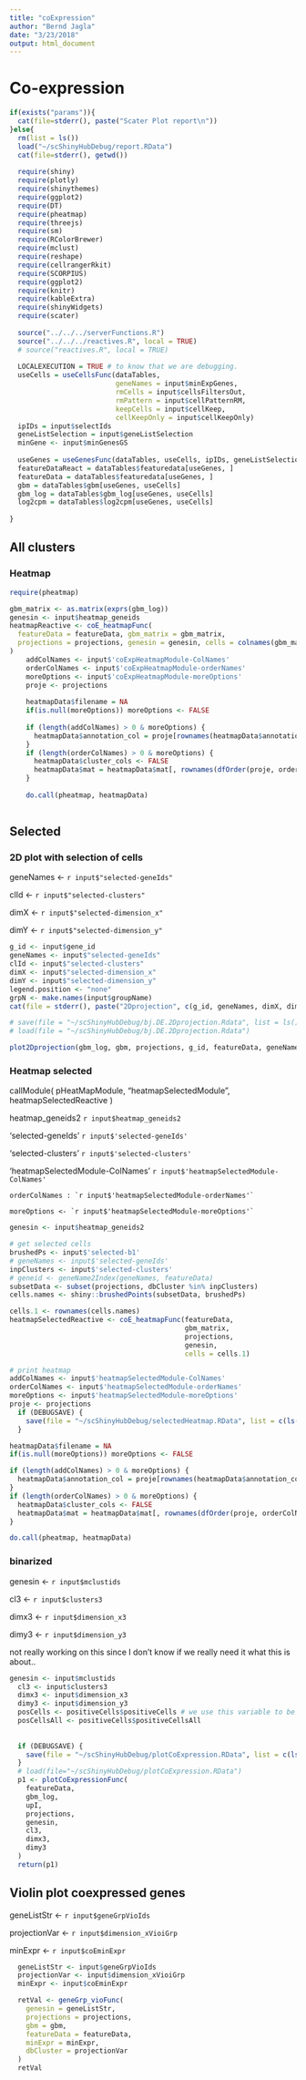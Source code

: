 ```yaml
---
title: "coExpression"
author: "Bernd Jagla"
date: "3/23/2018"
output: html_document
---
```


# Co-expression

```r
if(exists("params")){
  cat(file=stderr(), paste("Scater Plot report\n"))
}else{
  rm(list = ls())
  load("~/scShinyHubDebug/report.RData")
  cat(file=stderr(), getwd())
  
  require(shiny)
  require(plotly)
  require(shinythemes)
  require(ggplot2)
  require(DT)
  require(pheatmap)
  require(threejs)
  require(sm)
  require(RColorBrewer)
  require(mclust)
  require(reshape)
  require(cellrangerRkit)
  require(SCORPIUS)
  require(ggplot2)
  require(knitr)
  require(kableExtra)
  require(shinyWidgets)
  require(scater)
  
  source("../../../serverFunctions.R")
  source("../../../reactives.R", local = TRUE)
  # source("reactives.R", local = TRUE)
  
  LOCALEXECUTION = TRUE # to know that we are debugging.
  useCells = useCellsFunc(dataTables, 
                          geneNames = input$minExpGenes,
                          rmCells = input$cellsFiltersOut,
                          rmPattern = input$cellPatternRM,
                          keepCells = input$cellKeep,
                          cellKeepOnly = input$cellKeepOnly)
  ipIDs = input$selectIds
  geneListSelection = input$geneListSelection
  minGene <- input$minGenesGS
  
  useGenes = useGenesFunc(dataTables, useCells, ipIDs, geneListSelection, minGene)
  featureDataReact = dataTables$featuredata[useGenes, ]
  featureData = dataTables$featuredata[useGenes, ]
  gbm = dataTables$gbm[useGenes, useCells]
  gbm_log = dataTables$gbm_log[useGenes, useCells]
  log2cpm = dataTables$log2cpm[useGenes, useCells]
  
}
```

## All clusters 

### Heatmap

```r
require(pheatmap)

gbm_matrix <- as.matrix(exprs(gbm_log))
genesin <- input$heatmap_geneids
heatmapReactive <- coE_heatmapFunc(
  featureData = featureData, gbm_matrix = gbm_matrix,
  projections = projections, genesin = genesin, cells = colnames(gbm_matrix)
)
    addColNames <- input$'coExpHeatmapModule-ColNames'
    orderColNames <- input$'coExpHeatmapModule-orderNames'
    moreOptions <- input$'coExpHeatmapModule-moreOptions'
    proje <- projections
    
    heatmapData$filename = NA
    if(is.null(moreOptions)) moreOptions <- FALSE
    
    if (length(addColNames) > 0 & moreOptions) {
      heatmapData$annotation_col = proje[rownames(heatmapData$annotation_col),addColNames, drop=FALSE]
    }
    if (length(orderColNames) > 0 & moreOptions) {
      heatmapData$cluster_cols <- FALSE
      heatmapData$mat = heatmapData$mat[, rownames(dfOrder(proje, orderColNames)), drop=FALSE]
    }
    
    do.call(pheatmap, heatmapData)



```

## Selected

### 2D plot with selection of cells 

geneNames <- `r input$"selected-geneIds"`

clId <- `r input$"selected-clusters"`

dimX <- `r input$"selected-dimension_x"`

dimY <- `r input$"selected-dimension_y"`



```r
g_id <- input$gene_id
geneNames <- input$"selected-geneIds"
clId <- input$"selected-clusters"
dimX <- input$"selected-dimension_x"
dimY <- input$"selected-dimension_y"
legend.position <- "none"
grpN <- make.names(input$groupName)
cat(file = stderr(), paste("2Dprojection", c(g_id, geneNames, dimX, dimY, clId, grpN, legend.position)))

# save(file = "~/scShinyHubDebug/bj.DE.2Dprojection.Rdata", list = ls())
# load(file = "~/scShinyHubDebug/bj.DE.2Dprojection.Rdata")

plot2Dprojection(gbm_log, gbm, projections, g_id, featureData, geneNames, dimX, dimY, clId, grpN, legend.position)

```


### Heatmap selected

callModule(
  pHeatMapModule, 
  "heatmapSelectedModule", 
  heatmapSelectedReactive
)

heatmap_geneids2 `r input$heatmap_geneids2`

'selected-geneIds' `r input$'selected-geneIds'`

'selected-clusters' `r input$'selected-clusters'`

'heatmapSelectedModule-ColNames' `r input$'heatmapSelectedModule-ColNames'`

    orderColNames : `r input$'heatmapSelectedModule-orderNames'`
    
    moreOptions <- `r input$'heatmapSelectedModule-moreOptions'`


```r

genesin <- input$heatmap_geneids2

# get selected cells
brushedPs <- input$'selected-b1'
# geneNames <- input$'selected-geneIds'
inpClusters <- input$'selected-clusters'
# geneid <- geneName2Index(geneNames, featureData)
subsetData <- subset(projections, dbCluster %in% inpClusters)
cells.names <- shiny::brushedPoints(subsetData, brushedPs)

cells.1 <- rownames(cells.names)
heatmapSelectedReactive <- coE_heatmapFunc(featureData, 
                                           gbm_matrix, 
                                           projections, 
                                           genesin, 
                                           cells = cells.1)

# print heatmap
addColNames <- input$'heatmapSelectedModule-ColNames'
orderColNames <- input$'heatmapSelectedModule-orderNames'
moreOptions <- input$'heatmapSelectedModule-moreOptions'
proje <- projections
  if (DEBUGSAVE) {
    save(file = "~/scShinyHubDebug/selectedHeatmap.RData", list = c(ls(), ls(envir = globalenv())))
  }

heatmapData$filename = NA
if(is.null(moreOptions)) moreOptions <- FALSE

if (length(addColNames) > 0 & moreOptions) {
  heatmapData$annotation_col = proje[rownames(heatmapData$annotation_col),addColNames, drop=FALSE]
}
if (length(orderColNames) > 0 & moreOptions) {
  heatmapData$cluster_cols <- FALSE
  heatmapData$mat = heatmapData$mat[, rownames(dfOrder(proje, orderColNames)), drop=FALSE]
}

do.call(pheatmap, heatmapData)


```

### binarized

genesin <- `r input$mclustids`

  cl3 <- `r input$clusters3`
  
  dimx3 <- `r input$dimension_x3`
  
  dimy3 <- `r input$dimension_y3`

not really working on this since I don't know if we really need it what this is about..

```r

genesin <- input$mclustids
  cl3 <- input$clusters3
  dimx3 <- input$dimension_x3
  dimy3 <- input$dimension_y3
  posCells <- positiveCells$positiveCells # we use this variable to be able to save the global variable in this context
  posCellsAll <- positiveCells$positiveCellsAll
  
  
  if (DEBUGSAVE) {
    save(file = "~/scShinyHubDebug/plotCoExpression.RData", list = c(ls(), ls(envir = globalenv())))
  }
  # load(file="~/scShinyHubDebug/plotCoExpression.RData")
  p1 <- plotCoExpressionFunc(
    featureData,
    gbm_log,
    upI,
    projections,
    genesin,
    cl3,
    dimx3,
    dimy3
  )
  return(p1)

```

## Violin plot coexpressed genes

  geneListStr <- `r input$geneGrpVioIds`
  
  projectionVar <- `r input$dimension_xVioiGrp`
  
  minExpr <- `r input$coEminExpr`

```r
  geneListStr <- input$geneGrpVioIds
  projectionVar <- input$dimension_xVioiGrp
  minExpr <- input$coEminExpr

  retVal <- geneGrp_vioFunc(
    genesin = geneListStr,
    projections = projections,
    gbm = gbm,
    featureData = featureData,
    minExpr = minExpr,
    dbCluster = projectionVar
  )
  retVal

```

